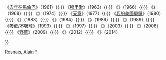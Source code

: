 {{Navbox
|name = 亚伦·雷奈
|title = [[亞倫·雷奈]]執導的電影
|list1 = 《[[廣島之戀]]》（1959）{{·}} 《[[去年在馬倫巴]]》（1961）{{·}} 《[[穆里愛]]》（1963）{{·}} 《{{fr-link|戰爭終了|La guerre est finie (film)}}》（1966）{{·}} 《{{fr-link|我愛你，我愛你|Je t'aime, je t'aime}}》（1968）{{·}} 《{{fr-link|史塔維斯基|Stavisky (film)}}》（1974）{{·}} 《[[天意]]》（1977）{{·}} 《[[我的美國舅舅]]》（1980）{{·}} 《{{fr-link|生活像小說|La vie est un roman}}》（1983）{{·}} 《{{fr-link|絕戀|L'Amour à mort}}》（1984）{{·}} 《{{fr-link|幾度春風幾度霜|Mélo (film, 1986)}}》（1986）{{·}} 《{{fr-link|我要回家|I Want to Go Home}}》（1989）{{·}} 《[[吸菸/不吸菸]]》（1993）{{·}} 《{{fr-link|法國香頌Di Da Di|On connaît la chanson}}》（1997）{{·}} 《{{fr-link|嚴禁嘴對嘴|Pas sur la bouche}}》（2003）{{·}} 《{{fr-link|喧譁的寂寞|Cœurs}}》（2006）{{·}} 《[[野草]]》（2009）{{·}} 《{{fr-link|好戲還在後頭|Vous n'avez encore rien vu}}》（2012）{{·}} 《{{fr-link|酣歌暢愛|Aimer, boire et chanter}}》（2014）

}}<noinclude>
[[Category:法國電影導演模板|Resnais, Alain‎]]
[[Category:亞倫·雷奈執導的電影|*]]
</noinclude>